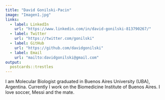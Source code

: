 ```yaml
---
title: "David Gonilski-Pacin"
image: "Imagen1.jpg"
links:
  - label: LinkedIn
    url: "https://www.linkedin.com/in/david-gonilski-813790267/"
  - label: Twitter
    url: "https://twitter.com/gonilski"
  - label: GitHub
    url: "https://github.com/davidgonilski"
  - label: Email
    url: "mailto:davidgonilski@gmail.com"
output:
  postcards::trestles
---
```


I am Molecular Biologist graduated in Buenos Aires University (UBA), Argentina. 
Currently I work on the Biomedicine Institute of Buenos Aires. I love soccer, Messi and the mate. 
